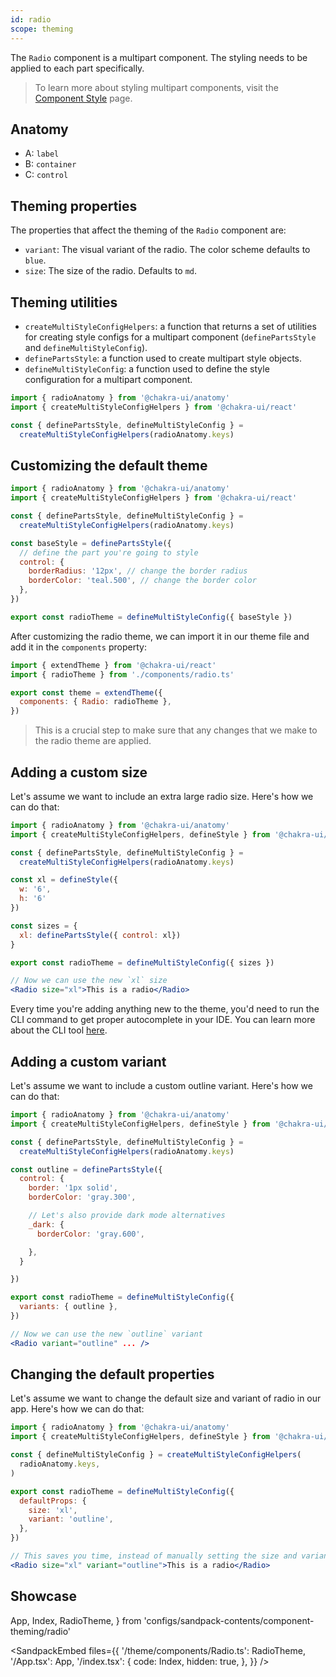 ```yaml
---
id: radio
scope: theming
---
```


The `Radio` component is a multipart component. The styling needs to be applied
to each part specifically.

> To learn more about styling multipart components, visit the
> [Component Style](/docs/styled-system/component-style#styling-multipart-components)
> page.

## Anatomy

- A: `label`
- B: `container`
- C: `control`

## Theming properties

The properties that affect the theming of the `Radio` component are:

- `variant`: The visual variant of the radio. The color scheme defaults to
  `blue`.
- `size`: The size of the radio. Defaults to `md`.

## Theming utilities

- `createMultiStyleConfigHelpers`: a function that returns a set of utilities
  for creating style configs for a multipart component (`definePartsStyle` and
  `defineMultiStyleConfig`).
- `definePartsStyle`: a function used to create multipart style objects.
- `defineMultiStyleConfig`: a function used to define the style configuration
  for a multipart component.

```jsx live=false
import { radioAnatomy } from '@chakra-ui/anatomy'
import { createMultiStyleConfigHelpers } from '@chakra-ui/react'

const { definePartsStyle, defineMultiStyleConfig } =
  createMultiStyleConfigHelpers(radioAnatomy.keys)
```

## Customizing the default theme

```jsx live=false
import { radioAnatomy } from '@chakra-ui/anatomy'
import { createMultiStyleConfigHelpers } from '@chakra-ui/react'

const { definePartsStyle, defineMultiStyleConfig } =
  createMultiStyleConfigHelpers(radioAnatomy.keys)

const baseStyle = definePartsStyle({
  // define the part you're going to style
  control: {
    borderRadius: '12px', // change the border radius
    borderColor: 'teal.500', // change the border color
  },
})

export const radioTheme = defineMultiStyleConfig({ baseStyle })
```

After customizing the radio theme, we can import it in our theme file and add it
in the `components` property:

```jsx live=false
import { extendTheme } from '@chakra-ui/react'
import { radioTheme } from './components/radio.ts'

export const theme = extendTheme({
  components: { Radio: radioTheme },
})
```

> This is a crucial step to make sure that any changes that we make to the radio
> theme are applied.

## Adding a custom size

Let's assume we want to include an extra large radio size. Here's how we can do
that:

```jsx live=false
import { radioAnatomy } from '@chakra-ui/anatomy'
import { createMultiStyleConfigHelpers, defineStyle } from '@chakra-ui/react'

const { definePartsStyle, defineMultiStyleConfig } =
  createMultiStyleConfigHelpers(radioAnatomy.keys)

const xl = defineStyle({
  w: '6',
  h: '6'
})

const sizes = {
  xl: definePartsStyle({ control: xl})
}

export const radioTheme = defineMultiStyleConfig({ sizes })

// Now we can use the new `xl` size
<Radio size="xl">This is a radio</Radio>
```

Every time you're adding anything new to the theme, you'd need to run the CLI
command to get proper autocomplete in your IDE. You can learn more about the CLI
tool [here](/docs/styled-system/cli).

## Adding a custom variant

Let's assume we want to include a custom outline variant. Here's how we can do
that:

```jsx live=false
import { radioAnatomy } from '@chakra-ui/anatomy'
import { createMultiStyleConfigHelpers, defineStyle } from '@chakra-ui/react'

const { definePartsStyle, defineMultiStyleConfig } =
  createMultiStyleConfigHelpers(radioAnatomy.keys)

const outline = definePartsStyle({
  control: {
    border: '1px solid',
    borderColor: 'gray.300',

    // Let's also provide dark mode alternatives
    _dark: {
      borderColor: 'gray.600',

    },
  }

})

export const radioTheme = defineMultiStyleConfig({
  variants: { outline },
})

// Now we can use the new `outline` variant
<Radio variant="outline" ... />
```

## Changing the default properties

Let's assume we want to change the default size and variant of radio in our app.
Here's how we can do that:

```jsx live=false
import { radioAnatomy } from '@chakra-ui/anatomy'
import { createMultiStyleConfigHelpers, defineStyle } from '@chakra-ui/react'

const { defineMultiStyleConfig } = createMultiStyleConfigHelpers(
  radioAnatomy.keys,
)

export const radioTheme = defineMultiStyleConfig({
  defaultProps: {
    size: 'xl',
    variant: 'outline',
  },
})

// This saves you time, instead of manually setting the size and variant every time you use a radio:
<Radio size="xl" variant="outline">This is a radio</Radio>
```

## Showcase

  App,
  Index,
  RadioTheme,
} from 'configs/sandpack-contents/component-theming/radio'

<SandpackEmbed
  files={{
    '/theme/components/Radio.ts': RadioTheme,
    '/App.tsx': App,
    '/index.tsx': {
      code: Index,
      hidden: true,
    },
  }}
/>
